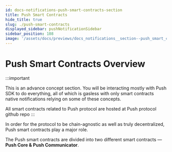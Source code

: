 ```yaml
---
id: docs-notifications-push-smart-contracts-section
title: Push Smart Contracts
hide_title: true
slug: ./push-smart-contracts
displayed_sidebar: pushNotificationSidebar
sidebar_position: 108
image: '/assets/docs/previews/docs_notifications__section--push_smart_contracts.png'
---
```


# Push Smart Contracts Overview

:::important

This is an advance concept section. You will be interacting mostly with Push SDK to do everything, all of which is gasless with only smart contracts native notifications relying on some of these concepts.

All smart contracts related to Push protocol are hosted at <AImp href='https://github.com/push-protocol/push-smart-contracts' title="Review Push protocol github repo">Push protocol github repo</AImp>
:::

<head>
  <title>
    {`Push smart contracts section | Push Notifications | Push Documentation`}
  </title>
</head>


In order for the protocol to be chain-agnostic as well as truly decentralized, Push smart contracts play a major role.

The Push smart contracts are divided into two different smart contracts — **Push Core & Push Communicator**.


<DocCardList />
